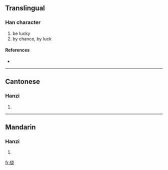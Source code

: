 {{also|僥}}
==Translingual==

===Han character===
{{Han char|rn=9|rad=人|as=06|sn=8|four=|canj=人十心山 (OJPU)}}

# be lucky
# by chance, by luck

====References====
* {{Han ref|kx=0102.291|hdz=10147.030|uh=4FA5|ud=20389}}

----

==Cantonese==

===Hanzi===
{{yue-hanzi|jyut=hiu<sup>1</sup>|y=hīu}}

# {{defn|Cantonese}}

----

==Mandarin==

===Hanzi===
{{cmn-hanzi|tra=僥|pin=[[jiǎo]] ([[jiao3]])|wg=chiao<sup>3</sup>}}

# {{defn|Mandarin}}

[[fr:侥]]